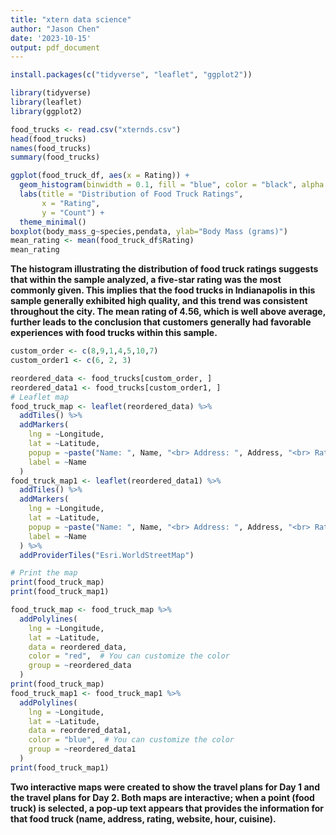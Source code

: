 ```yaml
---
title: "xtern data science"
author: "Jason Chen"
date: '2023-10-15'
output: pdf_document
---
```


```r
install.packages(c("tidyverse", "leaflet", "ggplot2"))
```

```r
library(tidyverse)
library(leaflet)
library(ggplot2)
```
```r
food_trucks <- read.csv("xternds.csv")
head(food_trucks)
names(food_trucks)
summary(food_trucks)
```


```r
ggplot(food_truck_df, aes(x = Rating)) +
  geom_histogram(binwidth = 0.1, fill = "blue", color = "black", alpha = 0.7) +
  labs(title = "Distribution of Food Truck Ratings",
       x = "Rating",
       y = "Count") +
  theme_minimal()
boxplot(body_mass_g~species,pendata, ylab="Body Mass (grams)")
mean_rating <- mean(food_truck_df$Rating)
mean_rating
```
**The histogram illustrating the distribution of food truck ratings suggests that within the sample analyzed, a five-star rating was the most commonly given. This implies that the food trucks in Indianapolis in this sample generally exhibited high quality, and this trend was consistent throughout the city. The mean rating of 4.56, which is well above average, further leads to the conclusion that customers generally had favorable experiences with food trucks within this sample.**



```r
custom_order <- c(8,9,1,4,5,10,7)
custom_order1 <- c(6, 2, 3)

reordered_data <- food_trucks[custom_order, ]
reordered_data1 <- food_trucks[custom_order1, ]
# Leaflet map
food_truck_map <- leaflet(reordered_data) %>%
  addTiles() %>%
  addMarkers(
    lng = ~Longitude,
    lat = ~Latitude,
    popup = ~paste("Name: ", Name, "<br> Address: ", Address, "<br> Rating: ", Rating, "<br> Website: ", Website, "<br> Hour: ", Hour, "<br> Cuisine: ", Cuisine),
    label = ~Name
  )
food_truck_map1 <- leaflet(reordered_data1) %>%
  addTiles() %>%
  addMarkers(
    lng = ~Longitude,
    lat = ~Latitude,
    popup = ~paste("Name: ", Name, "<br> Address: ", Address, "<br> Rating: ", Rating, "<br> Website: ", Website, "<br> Hour: ", Hour, "<br> Cuisine: ", Cuisine),
    label = ~Name
  ) %>%
  addProviderTiles("Esri.WorldStreetMap")

# Print the map
print(food_truck_map)
print(food_truck_map1)
```





```r
food_truck_map <- food_truck_map %>%
  addPolylines(
    lng = ~Longitude,
    lat = ~Latitude,
    data = reordered_data,
    color = "red",  # You can customize the color
    group = ~reordered_data
  )
print(food_truck_map)
food_truck_map1 <- food_truck_map1 %>%
  addPolylines(
    lng = ~Longitude,
    lat = ~Latitude,
    data = reordered_data1,
    color = "blue",  # You can customize the color
    group = ~reordered_data1
  )
print(food_truck_map1)
```
**Two interactive maps were created to show the travel plans for Day 1 and the travel plans for Day 2. Both maps are interactive; when a point (food truck) is selected, a pop-up text appears that provides the information for that food truck (name, address, rating, website, hour, cuisine).**
